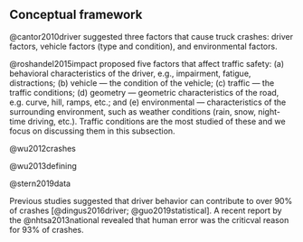 Conceptual framework
--------------------

@cantor2010driver suggested three factors that cause truck crashes: driver factors, vehicle factors (type and condition), and environmental factors.

@roshandel2015impact proposed five factors that affect traffic safety: (a)  behavioral characteristics of the driver, e.g., impairment, fatigue, distractions; (b) vehicle --- the condition of the vehicle; (c) traffic --- the traffic conditions; (d) geometry --- geometric characteristics of the road, e.g. curve, hill, ramps, etc.; and (e) environmental --- characteristics of the surrounding environment, such as weather conditions (rain, snow, night-time driving, etc.). Traffic conditions are the most studied of these and we focus on discussing them in this subsection.

@wu2012crashes

@wu2013defining

@stern2019data


Previous studies suggested that driver behavior can contribute to over 90% of crashes [@dingus2016driver; @guo2019statistical]. A recent report by the @nhtsa2013national revealed that human error was the criticval reason for 93% of crashes.
